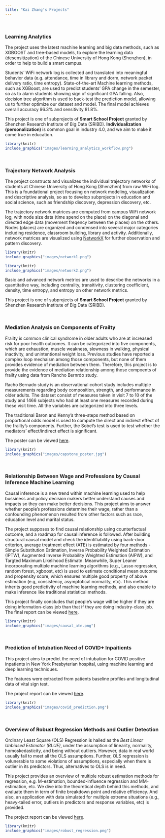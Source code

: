 ---
title: "Kai Zhang's Projects"
---

<br>

### Learning Analytics

The project uses the latest machine learning and big data methods, such as XGBOOST and tree-based models, to explore the learning data (desensitization) of the Chinese University of Hong Kong (Shenzhen), in order to help to build a smart campus.

Students' WiFi network log is collected and translated into meaningful behavior data (e.g. attendance, time in library and dorm, network packet delivery ratio, time entropy). State-of-the-art Machine learning methods, such as XGBoost, are used to predict students' GPA change in the semester, so as to alarm students showing sign of significant GPA falling. Also, decision tree algorithm is used to back-test the prediction model, allowing us to further optimize our dataset and model. The final model achieves overall accuracy 96.3% and sensitivity 81.8%.

This project is one of subprojects of __Smart School Project__ granted by Shenzhen Research Institute of Big Data (SRIBD). __Individualization (personalization)__ is common goal in industry 4.0, and we aim to make it come true in education.

```{r,out.width= "75%", fig.cap='Trajectory Network of A Sample Student (GPA = 4.00)', fig.align="center", echo=FALSE}
library(knitr)
include_graphics("images/learning_analytics_workflow.png")
```

<br>

### Trajectory Network Analysis

The project constructs and visualizes the individual trajectory networks of students at Chinese University of Hong Kong (Shenzhen) from raw WiFi log. This is a foundational project focusing on network modeling, visualization and descriptive analysis, so as to develop subprojects in education and social science, such as friendship discovery, depression discovery, etc.

The trajectory network matrices are computed from campus WiFi network log, with node size data (time spend on the place) on the diagonal and directed edge data (movement freqency between the places) on the others. Nodes (places) are organized and condensed into several major categories including residence, classroom building, library and activity. Additionally, network matrices are visualized using [NetworkX](https://networkx.github.io/) for further observation and pattern discovery.

```{r,out.width= "75%", fig.cap='Trajectory Network of A Sample Student (GPA = 4.00)', fig.align="center", echo=FALSE}
library(knitr)
include_graphics("images/network1.png")
```

```{r,out.width= "75%", fig.cap='Trajectory Network of A Sample Student (GPA = 1.58)', fig.align="center", echo=FALSE}
library(knitr)
include_graphics("images/network2.png")
```

Basic and advanced network metrics are used to describe the networks in a quantitative way, including centrality, transitivity, clustering coefficient, density, time entropy, and entropy on other network metrics.

This project is one of subprojects of __Smart School Project__ granted by Shenzhen Research Institute of Big Data (SRIBD).

<br>

### Mediation Analysis on Components of Frailty

Frailty is common clinical syndrome in older adults who are at increased risk for poor health outcomes. It can be categorized into five components, which are exhaustion, muscle weakness, slowness in walking, physical inactivity, and unintentional weight loss. Previous studies have reported a complex loop mechaism among those components, but none of them provides evidence of mediation between them. Therefore, this project is to provide the evidence of mediation relationship among those compoents of frailty using data from Rancho Bernrdo study.

Racho Bernado study is an observational cohort study includes multiple measurements regarding body composition, strength, and performance in older adults. The dataset consist of measures taken in visit 7 to 10 of the study and 1466 subjects who had at least one measures recorded during these visit time. All the variables are categorized into three levels.

The traditional Baron and Kenny's three-steps method based on proportional odds model is used to compute the direct and indirect effect of the frailty's components. Further, the Sobel's test is used to test whether the mediators' effect/indirect effect is significant.

The poster can be viewed [here](files/capstone_poster.pdf).

```{r,out.width= "100%", fig.cap='Poster of Mediation Relationship between Components of Frailty', fig.align="center", echo=FALSE}
library(knitr)
include_graphics("images/capstone_poster.jpg")
```

<br>

### Relationship Between Wage and Professions by Causal Inference Machine Learning

Causal inference is a new trend within machine learning used to help bussiness and policy decision makers better understand causes and impacts so they can make better decisions. This project aims to answer whether people's professions determine their wage, rather than a confounding phenomenon resulted from other factors such as race, education level and marital status.

The project supposes to find causal relationship using counterfactual outcome, and a roadmap for causal inference is followed. After building structural causal model and check the identifiability using back-door criterion, average treatment effect (ATE) is estimated by four methods - Simple Substitution Estimation, Inverse Probability Weighted Estimation (IPTW), Augmented Inverse Probability Weighted Estimation (AIPW), and Targted Maximum Likelihood Estimatn. Meanwhile, Super Leaner incorporating multiple machine learning algorithms (e.g., Lasso regression, random forest, xgboost, etc) is used to estimate conditional mean outcome and propensity score, which ensures multiple good property of above estimation (e.g, consistency, asymptotical normality, etc). This method inherits good predictivity of machine learning methods, and also enable to make inference like traditional statistical methods. 

This project finally concludes that people's wage will be higher if they are doing information-class job than that if they are doing industry-class job. The final report can be viewed [here](files/causal_final_report.pdf).

```{r,out.width= "100%",fig.align="center", echo=FALSE}
library(knitr)
include_graphics("images/causal_ate.png")
```

<br>

### Prediction of Intubation Need of COVID+ Inpaitients

This project aims to predict the need of intubation for COVID positive inpatients in New York Presbyterian hospital, using machine learning and deep learning techniques.

The features were extracted from patients baseline profiles and longitudinal data of vital sign test.

The project report can be viewed [here](files/covid_project_report.pdf).

```{r,out.width= "100%",fig.align="center", echo=FALSE, fig.cap= 'Perfromace evaluation of model on test data'}
library(knitr)
include_graphics("images/covid_prediction.png")
```

<br>

### Overview of Robust Regression Methods and Outlier Detection

Ordinary Least Square (OLS) Regression is hailed as the _Best Linear Unbiased Estimator (BLUE)_, under the assumption of linearity, normality, homoskedasticity, and being without outliers. However, data in real world usually fail to meet all the OLS assumptions. Further, OLS regression is volunerable to some violations of assumptions, especially when there is outlier in its predictors. Thus, alternatives to OLS is in need.

This project provides an overview of multiple robust estimation methods for regression, e.g. M-estimation, bounded-influence regression and MM-estimation, etc. We dive into the theoretical depth behind this methods, and evaluate them in term of finite breakdown point and relative efficiency. And also, an application with data simulated for multiple extreme situations (e.g., heavy-tailed error, outliers in predictors and response variables, etc) is provided.

The project report can be viewed [here](files/Robust_Regression.pdf).

```{r,out.width= "100%",fig.align="center", echo=FALSE, fig.cap= 'Perfromace evaluation of robust regression on simulated data (true beta = 3)'}
library(knitr)
include_graphics("images/robust_regression.png")
```